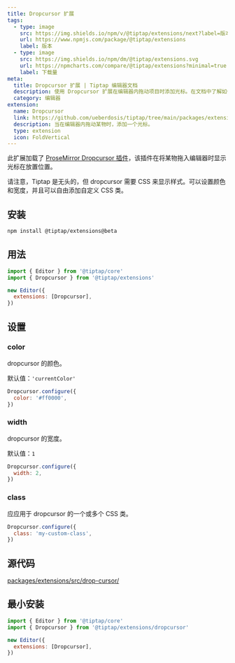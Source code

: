 ```yaml
---
title: Dropcursor 扩展
tags:
  - type: image
    src: https://img.shields.io/npm/v/@tiptap/extensions/next?label=版本
    url: https://www.npmjs.com/package/@tiptap/extensions
    label: 版本
  - type: image
    src: https://img.shields.io/npm/dm/@tiptap/extensions.svg
    url: https://npmcharts.com/compare/@tiptap/extensions?minimal=true
    label: 下载量
meta:
  title: Dropcursor 扩展 | Tiptap 编辑器文档
  description: 使用 Dropcursor 扩展在编辑器内拖动项目时添加光标。在文档中了解如何使用它！
  category: 编辑器
extension:
  name: Dropcursor
  link: https://github.com/ueberdosis/tiptap/tree/main/packages/extensions
  description: 当在编辑器内拖动某物时，添加一个光标。
  type: extension
  icon: FoldVertical
---
```



此扩展加载了 [ProseMirror Dropcursor 插件](https://github.com/ProseMirror/prosemirror-dropcursor)，该插件在将某物拖入编辑器时显示光标在放置位置。

请注意，Tiptap 是无头的，但 dropcursor 需要 CSS 来显示样式。可以设置颜色和宽度，并且可以自由添加自定义 CSS 类。

<CodeDemo path="/Extensions/Dropcursor" />

## 安装

```bash
npm install @tiptap/extensions@beta
```

## 用法

```js
import { Editor } from '@tiptap/core'
import { Dropcursor } from '@tiptap/extensions'

new Editor({
  extensions: [Dropcursor],
})
```

## 设置

### color

dropcursor 的颜色。

默认值：`'currentColor'`

```js
Dropcursor.configure({
  color: '#ff0000',
})
```

### width

dropcursor 的宽度。

默认值：`1`

```js
Dropcursor.configure({
  width: 2,
})
```

### class

应应用于 dropcursor 的一个或多个 CSS 类。

```js
Dropcursor.configure({
  class: 'my-custom-class',
})
```

## 源代码

[packages/extensions/src/drop-cursor/](https://github.com/ueberdosis/tiptap/blob/main/packages/extensions/src/drop-cursor/)

## 最小安装

```js
import { Editor } from '@tiptap/core'
import { Dropcursor } from '@tiptap/extensions/dropcursor'

new Editor({
  extensions: [Dropcursor],
})
```